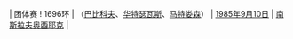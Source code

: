 | 团体赛
! 1696环
| {{URS}}（[[谢尔盖·巴比科夫|巴比科夫]]、[[欧列格·华特瑟瓦斯|华特瑟瓦斯]]、[[谢尔盖·马特娄森|马特娄森]]）
| [[1985年]][[9月10日]]
| [[南斯拉夫]][[奥西耶克]]
| {{ed|青年男子25米标准手枪团体赛世界纪录}}
<noinclude>[[Category:青年男子射击世界纪录导航模板|{{PAGENAME}}]]</noinclude>